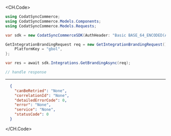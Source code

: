 
<CH.Code>
```csharp GetBranding.cs
using CodatSyncCommerce;
using CodatSyncCommerce.Models.Components;
using CodatSyncCommerce.Models.Requests;

var sdk = new CodatSyncCommerceSDK(AuthHeader: "Basic BASE_64_ENCODED(API_KEY)");

GetIntegrationBrandingRequest req = new GetIntegrationBrandingRequest() {
    PlatformKey = "gbol",
};

var res = await sdk.Integrations.GetBrandingAsync(req);

// handle response
```
---

```json Example Response
  {
    "canBeRetried": "None",
    "correlationId": "None",
    "detailedErrorCode": 0,
    "error": "None",
    "service": "None",
    "statusCode": 0
  }
```
</CH.Code>
